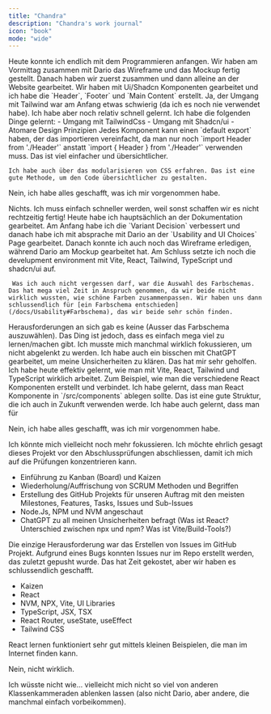 ```yaml
---
title: "Chandra"
description: "Chandra's work journal"
icon: "book"
mode: "wide"
---
```


<Update label="16.05.2025" description="Tag 3">
<AccordionGroup>

  <Accordion title="Was wurde heute erreicht?" icon="circle-check">
    Heute konnte ich endlich mit dem Programmieren anfangen. Wir haben am Vormittag zusammen mit Dario das Wireframe und das Mockup fertig gestellt. Danach haben wir zuerst zusammen und dann alleine an der Website gearbeitet. Wir haben mit Ui/Shadcn Komponenten gearbeitet und ich habe die `Header`, `Footer` und `Main Content` erstellt.
  </Accordion>

  <Accordion title="Gab es Herausforderungen, die Sie gemeistert haben?" icon="mountain">
    Ja, der Umgang mit Tailwind war am Anfang etwas schwierig (da ich es noch nie verwendet habe). Ich habe aber noch relativ schnell gelernt. 
  </Accordion>

  <Accordion title="Was waren neue Erkenntnisse bzw. Learnings?" icon="book-open">
    Ich habe die folgenden Dinge gelernt:
    - Umgang mit TailwindCss
    - Umgang mit Shadcn/ui
    - Atomare Design Prinzipien
  </Accordion>

  <Accordion title="Best Practices, die sich ableiten lassen:" icon="lightbulb">
    Jedes Komponent kann einen `default export` haben, der das importieren vereinfacht, da man nur noch `import Header from './Header'` anstatt `import { Header } from './Header'` verwenden muss. Das ist viel einfacher und übersichtlicher.

    Ich habe auch über das modularisieren von CSS erfahren. Das ist eine gute Methode, um den Code übersichtlicher zu gestalten.
  </Accordion>

  <Accordion title="Gab es ungelöste Probleme?" icon="circle-check">
    <p>Nein, ich habe alles geschafft, was ich mir vorgenommen habe.</p>
  </Accordion>

  <Accordion title="Wie könnte ich mein Vorgehen optimieren?" icon="bullseye-pointer">
    Nichts. Ich muss einfach schneller werden, weil sonst schaffen wir es nicht rechtzeitig fertig!
  </Accordion>

</AccordionGroup>
</Update>

<Update label="09.05.2025" description="Tag 2">
<AccordionGroup>

  <Accordion title="Was wurde heute erreicht?" icon="circle-check">
     Heute habe ich hauptsächlich an der Dokumentation gearbeitet. Am Anfang habe ich die `Variant Decision` verbessert und danach habe ich mit absprache mit Dario an der `Usability and UI Choices` Page gearbeitet. Danach konnte ich auch noch das Wireframe erledigen, während Dario am Mockup gearbeitet hat. Am Schluss setzte ich noch die develupment environment mit Vite, React, Tailwind, TypeScript und shadcn/ui auf. 

     Was ich auch nicht vergessen darf, war die Auswahl des Farbschemas. Das hat mega viel Zeit in Anspruch genommen, da wir beide nicht wirklich wussten, wie schöne Farben zusammenpassen. Wir haben uns dann schlussendlich für [ein Farbschema entschieden](/docs/Usability#Farbschema), das wir beide sehr schön finden. 
  </Accordion>

  <Accordion title="Gab es Herausforderungen, die Sie gemeistert haben?" icon="mountain">
    Herausforderungen an sich gab es keine (Ausser das Farbschema auszuwählen). Das Ding ist jedoch, dass es einfach mega viel zu lernen/machen gibt. Ich musste mich manchmal wirklich fokussieren, um nicht abgelenkt zu werden. Ich habe auch ein bisschen mit ChatGPT gearbeitet, um meine Unsicherheiten zu klären. Das hat mir sehr geholfen.
  </Accordion>

  <Accordion title="Was waren neue Erkenntnisse bzw. Learnings?" icon="book-open">
    Ich habe heute effektiv gelernt, wie man mit Vite, React, Tailwind und TypeScript wirklich arbeitet. Zum Beispiel, wie man die verschiedene React Komponenten erstellt und verbindet.
  </Accordion>

  <Accordion title="Best Practices, die sich ableiten lassen:" icon="lightbulb">
    Ich habe gelernt, dass man React Komponente in `/src/components` ablegen sollte. Das ist eine gute Struktur, die ich auch in Zukunft verwenden werde. Ich habe auch gelernt, dass man für
  </Accordion>

  <Accordion title="Gab es ungelöste Probleme?" icon="circle-check">
    <p>Nein, ich habe alles geschafft, was ich mir vorgenommen habe.</p>
  </Accordion>

  <Accordion title="Wie könnte ich mein Vorgehen optimieren?" icon="bullseye-pointer">
    Ich könnte mich vielleicht noch mehr fokussieren. Ich möchte ehrlich gesagt dieses Projekt vor den Abschlussprüfungen abschliessen, damit ich mich auf die Prüfungen konzentrieren kann.
  </Accordion>

</AccordionGroup>
</Update>

<Update label="02.05.2025" description="Tag 1">
<AccordionGroup>

  <Accordion title="Was wurde heute erreicht?" icon="circle-check">
    <ul>
      <li>Einführung zu Kanban (Board) und Kaizen</li>
      <li>Wiederholung/Auffrischung von SCRUM Methoden und Begriffen</li>
      <li>Erstellung des GitHub Projekts für unseren Auftrag mit den meisten Milestones, Features, Tasks, Issues und Sub-Issues</li>
      <li>Node.Js, NPM und NVM angeschaut</li>
      <li>ChatGPT zu all meinen Unsicherheiten befragt (Was ist React? Unterschied zwischen npx und npm? Was ist Vite/Build-Tools?)</li>
    </ul>
  </Accordion>

  <Accordion title="Gab es Herausforderungen, die Sie gemeistert haben?" icon="mountain">
    <p>
      Die einzige Herausforderung war das Erstellen von Issues im GitHub Projekt. Aufgrund eines Bugs konnten Issues nur im Repo erstellt werden, das zuletzt gepusht wurde. Das hat Zeit gekostet, aber wir haben es schlussendlich geschafft.
    </p>
  </Accordion>

  <Accordion title="Was waren neue Erkenntnisse bzw. Learnings?" icon="book-open">
    <ul>
      <li>Kaizen</li>
      <li>React</li>
      <li>NVM, NPX, Vite, UI Libraries</li>
      <li>TypeScript, JSX, TSX</li>
      <li>React Router, useState, useEffect</li>
      <li>Tailwind CSS</li>
    </ul>
  </Accordion>

  <Accordion title="Best Practices, die sich ableiten lassen:" icon="lightbulb">
    <p>React lernen funktioniert sehr gut mittels kleinen Beispielen, die man im Internet finden kann.</p>
  </Accordion>

  <Accordion title="Gab es ungelöste Probleme?" icon="circle-check">
    <p>Nein, nicht wirklich.</p>
  </Accordion>

  <Accordion title="Wie könnte ich mein Vorgehen optimieren?" icon="bullseye-pointer">
    <p>Ich wüsste nicht wie… vielleicht mich nicht so viel von anderen Klassenkammeraden ablenken lassen (also nicht Dario, aber andere, die manchmal einfach vorbeikommen).</p>
  </Accordion>

</AccordionGroup>
</Update>